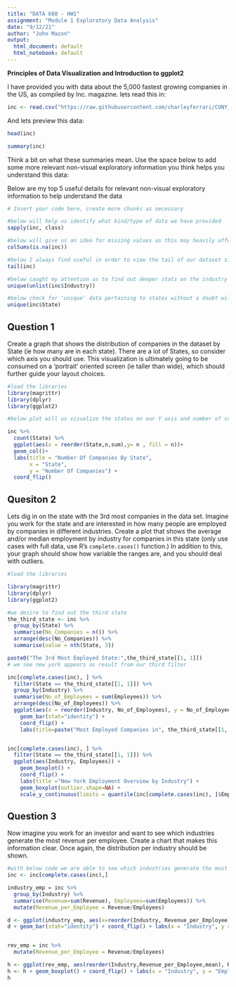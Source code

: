 ---
title: "DATA 608 - HW1"
assignment: "Module 1 Exploratory Data Analysis"
date: "9/12/21"
author: "John Mazon"
output:
  html_document: default
  html_notebook: default
---

**Principles of Data Visualization and Introduction to ggplot2**

I have provided you with data about the 5,000 fastest growing companies in the US, as compiled by Inc. magazine. lets read this in:

```{r}

inc <- read.csv("https://raw.githubusercontent.com/charleyferrari/CUNY_DATA_608/master/module1/Data/inc5000_data.csv", header= TRUE)

```

And lets preview this data:

```{r}

head(inc)

```
```{r}

summary(inc)

```

Think a bit on what these summaries mean. Use the space below to add some more relevant non-visual exploratory information you think helps you understand this data:

Below are my top 5 useful details for relevant non-visual exploratory information to help understand the data

```{r}

# Insert your code here, create more chunks as necessary

#below will help us identify what kind/type of data we have provided
sapply(inc, class)

#below will give us an idea for missing values as this may heavily affect our data
colSums(is.na(inc))

#below I always find useful in order to view the tail of our dataset since above we view head already. We were told above that this information pertains to 5,000 fastest growing companies in the US, as compiled by Inc. magazine
tail(inc)

#below caught my attention as to find out deeper stats on the industry column
unique(unlist(inc$Industry))

#below check for 'unique' data pertaining to states without a doubt will also have many wondering to see whats included
unique(inc$State)
```

## Question 1

Create a graph that shows the distribution of companies in the dataset by State (ie how many are in each state). There are a lot of States, so consider which axis you should use. This visualization is ultimately going to be consumed on a 'portrait' oriented screen (ie taller than wide), which should further guide your layout choices.

```{r}
#load the libraries 
library(magrittr)
library(dplyr)
library(ggplot2)

#below plot will us visualize the states on our Y axis and number of companies on X. We see the amount increase as blue shed gets lighter

inc %>% 
  count(State) %>% 
  ggplot(aes(x = reorder(State,n,sum),y= n , fill = n))+
  geom_col()+
  labs(title = "Number Of Companies By State",
       x = "State",
       y = "Number Of Companies") +
  coord_flip()

```

## Quesiton 2

Lets dig in on the state with the 3rd most companies in the data set. Imagine you work for the state and are interested in how many people are employed by companies in different industries. Create a plot that shows the average and/or median employment by industry for companies in this state (only use cases with full data, use R's `complete.cases()` function.) In addition to this, your graph should show how variable the ranges are, and you should deal with outliers.

```{r}
#load the libraries

library(magrittr)
library(dplyr)
library(ggplot2)

#we desire to find out the third state
the_third_state <- inc %>% 
  group_by(State) %>%
  summarise(No_Companies = n()) %>%
  arrange(desc(No_Companies)) %>%
  summarise(value = nth(State, 3))

paste0("The 3rd Most Employed State:",the_third_state[[1, 1]])
# we see new york appears as result from our third filter

inc[complete.cases(inc), ] %>% 
  filter(State == the_third_state[[1, 1]]) %>%
  group_by(Industry) %>%
  summarise(No_of_Employees = sum(Employees)) %>%
  arrange(desc(No_of_Employees)) %>%
  ggplot(aes(x = reorder(Industry, No_of_Employees), y = No_of_Employees)) + 
    geom_bar(stat="identity") + 
    coord_flip() + 
    labs(title=paste("Most Employed Companies in", the_third_state[[1, 1]], "by Industry"))


inc[complete.cases(inc), ] %>% 
  filter(State == the_third_state[[1, 1]]) %>%
  ggplot(aes(Industry, Employees)) + 
    geom_boxplot() + 
    coord_flip() + 
    labs(title ="New York Employment Overview by Industry") +
    geom_boxplot(outlier.shape=NA) +
    scale_y_continuous(limits = quantile(inc[complete.cases(inc), ]$Employees, c(0.01, 0.99)))
```

## Question 3

Now imagine you work for an investor and want to see which industries generate the most revenue per employee. Create a chart that makes this information clear. Once again, the distribution per industry should be shown.

```{r}
#with below code we are able to see which industries generate the most revenue per employee
inc <- inc[complete.cases(inc),]

industry_emp = inc %>%
  group_by(Industry) %>%
  summarise(Revenue=sum(Revenue), Employees=sum(Employees)) %>%
  mutate(Revenue_per_Employee = Revenue/Employees)

d <- ggplot(industry_emp, aes(x=reorder(Industry, Revenue_per_Employee), y=Revenue_per_Employee, fill=Revenue_per_Employee))
d + geom_bar(stat="identity") + coord_flip() + labs(x = "Industry", y = "Number of Employees")


rev_emp = inc %>%
  mutate(Revenue_per_Employee = Revenue/Employees)

h <- ggplot(rev_emp, aes(reorder(Industry,Revenue_per_Employee,mean), Revenue_per_Employee))
h <- h + geom_boxplot() + coord_flip() + labs(x = "Industry", y = "Employees") 
h

```


